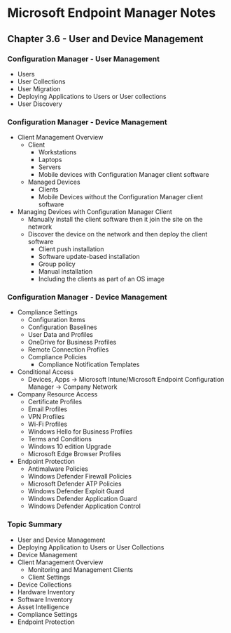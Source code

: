 # Microsoft Endpoint Manager Notes
## Chapter 3.6 - User and Device Management

### Configuration Manager - User Management
* Users
* User Collections
* User Migration
* Deploying Applications to Users or User collections
* User Discovery

### Configuration Manager - Device Management
* Client Management Overview
	* Client
		* Workstations
		* Laptops
		* Servers
		* Mobile devices with Configuration Manager client software
	* Managed Devices
		* Clients
		* Mobile Devices without the Configuration Manager client software
* Managing Devices with Configuration Manager Client
	* Manually install the client software then it join the site on the network
	* Discover the device on the network and then deploy the client software
		* Client push installation
		* Software update-based installation
		* Group policy
		* Manual installation
		* Including the clients as part of an OS image

### Configuration Manager - Device Management
* Compliance Settings
	* Configuration Items
	* Configuration Baselines
	* User Data and Profiles
	* OneDrive for Business Profiles
	* Remote Connection Profiles
	* Compliance Policies
		* Compliance Notification Templates
* Conditional Access
	* Devices, Apps -> Microsoft Intune/Microsoft Endpoint Configuration Manager -> Company Network
* Company Resource Access
	* Certificate Profiles
	* Email Profiles
	* VPN Profiles
	* Wi-Fi Profiles
	* Windows Hello for Business Profiles
	* Terms and Conditions
	* Windows 10 edition Upgrade
	* Microsoft Edge Browser Profiles
* Endpoint Protection
	* Antimalware Policies
	* Windows Defender Firewall Policies
	* Microsoft Defender ATP Policies
	* Windows Defender Exploit Guard
	* Windows Defender Application Guard
	* Windows Defender Application Control

### Topic Summary
* User and Device Management
* Deploying Application to Users or User Collections
* Device Management
* Client Management Overview
	* Monitoring and Management Clients
	* Client Settings
* Device Collections
* Hardware Inventory
* Software Inventory
* Asset Intelligence
* Compliance Settings
* Endpoint Protection
